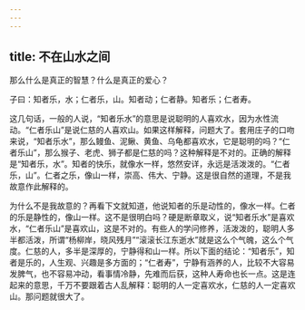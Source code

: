 ```yaml
---
---
---
```

title: 不在山水之间
---




那么什么是真正的智慧？什么是真正的爱心？

子曰：知者乐，水；仁者乐，山。知者动；仁者静。知者乐；仁者寿。

这几句话，一般的人说，“知者乐水”的意思是说聪明的人喜欢水，因为水性流动。“仁者乐山”是说仁慈的人喜欢山。如果这样解释，问题大了。套用庄子的口吻来说，“知者乐水”，那么鳗鱼、泥鳅、黄鱼、乌龟都喜欢水，它是聪明的吗？“仁者乐山”，那么猴子、老虎、狮子都是仁慈的吗？这种解释是不对的。正确的解释是“知者乐，水”。知者的快乐，就像水一样，悠然安详，永远是活泼泼的。“仁者乐，山”。仁者之乐，像山一样，崇高、伟大、宁静。这是很自然的道理，不是我故意作此解释的。

为什么不是我故意的？再看下文就知道，他说知者的乐是动性的，像水一样。仁者的乐是静性的，像山一样。这不是很明白吗？硬是断章取义，说“知者乐水”是喜欢水，“仁者乐山”是喜欢山，这是不对的。有些人的学问修养，活泼泼的，聪明人多半都活泼，所谓“杨柳岸，晓风残月”“滚滚长江东逝水”就是这么个气魄，这么个气度。仁慈的人，多半是深厚的，宁静得和山一样。所以下面的结论：“知者乐”，知者是乐的，人生观、兴趣是多方面的；“仁者寿”，宁静有涵养的人，比较不大容易发脾气，也不容易冲动，看事情冷静，先难而后获，这种人寿命也长一点。这是连起来的意思，千万不要跟着古人乱解释：聪明的人一定喜欢水，仁慈的人一定喜欢山。那问题就很大了。